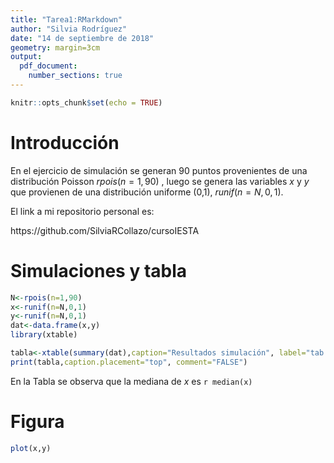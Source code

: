 ```yaml
---
title: "Tarea1:RMarkdown"
author: "Silvia Rodríguez"
date: "14 de septiembre de 2018"
geometry: margin=3cm
output:
  pdf_document:
    number_sections: true
---
```


```r
knitr::opts_chunk$set(echo = TRUE)
```

# Introducción


En el ejercicio de simulación se generan 90 puntos provenientes de una distribución Poisson $rpois(n=1,90)$ , luego se genera las variables *x* y *y* que provienen de una distribución uniforme (0,1), $runif(n=N,0,1)$.  

El link a mi repositorio personal es:

https://github.com/SilviaRCollazo/cursoIESTA

# Simulaciones y tabla
```r

N<-rpois(n=1,90)
x<-runif(n=N,0,1)
y<-runif(n=N,0,1)
dat<-data.frame(x,y)
library(xtable)

tabla<-xtable(summary(dat),caption="Resultados simulación", label="tab:Results")
print(tabla,caption.placement="top", comment="FALSE")

```

En la Tabla \ref{tab:Results} se observa que la mediana de *x* es `r median(x)`


# Figura

```r

plot(x,y)

```
